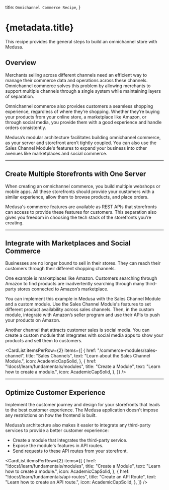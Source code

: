 
  title: `Omnichannel Commerce Recipe`,
}

# {metadata.title}

This recipe provides the general steps to build an omnichannel store with Medusa.

## Overview

Merchants selling across different channels need an efficient way to manage their commerce data and operations across these channels. Omnichannel commerce solves this problem by allowing merchants to support multiple channels through a single system while maintaining layers of separation.

Omnichannel commerce also provides customers a seamless shopping experience, regardless of where they’re shopping. Whether they’re buying your products from your online store, a marketplace like Amazon, or through social media, you provide them with a good experience and handle orders consistently.

Medusa’s modular architecture facilitates building omnichannel commerce, as your server and storefront aren’t tightly coupled. You can also use the Sales Channel Module's features to expand your business into other avenues like marketplaces and social commerce.

---

## Create Multiple Storefronts with One Server

When creating an omnichannel commerce, you build multiple webshops or mobile apps. All these storefronts should provide your customers with a similar experience, allow them to browse products, and place orders.

Medusa's commerce features are available as REST APIs that storefronts can access to provide these features for customers. This separation also gives you freedom in choosing the tech stack of the storefronts you’re creating.

<Card
  href="!api!/store"
  title="Store REST APIs"
  text="Check out available Store REST APIs in Medusa."
  icon={AcademicCapSolid}
/>

---

## Integrate with Marketplaces and Social Commerce

Businesses are no longer bound to sell in their stores. They can reach their customers through their different shopping channels.

One example is marketplaces like Amazon. Customers searching through Amazon to find products are inadvertently searching through many third-party stores connected to Amazon’s marketplace.

You can implement this example in Medusa with the Sales Channel Module and a custom module. Use the Sales Channel Module's features to set different product availability across sales channels. Then, in the custom module, integrate with Amazon’s seller program and use their APIs to push your products on Amazon.

Another channel that attracts customer sales is social media. You can create a custom module that integrates with social media apps to show your products and sell them to customers.

<CardList itemsPerRow={2} items={[
  {
    href: "/commerce-modules/sales-channel",
    title: "Sales Channels",
    text: "Learn about the Sales Channel Module.",
    icon: AcademicCapSolid,
  },
  {
    href: "!docs!/learn/fundamentals/modules",
    title: "Create a Module",
    text: "Learn how to create a module.",
    icon: AcademicCapSolid,
  },
]} />

---

## Optimize Customer Experience

Implement the customer journey and design for your storefronts that leads to the best customer experience. The Medusa application doesn't impose any restrictions on how the frontend is built.

Medusa’s architecture also makes it easier to integrate any third-party services to provide a better customer experience:

- Create a module that integrates the third-party service.
- Expose the module's features in API routes.
- Send requests to these API routes from your storefront.

<CardList itemsPerRow={2} items={[
  {
    href: "!docs!/learn/fundamentals/modules",
    title: "Create a Module",
    text: "Learn how to create a module.",
    icon: AcademicCapSolid,
  },
  {
    href: "!docs!/learn/fundamentals/api-routes",
    title: "Create an API Route",
    text: "Learn how to create an API route.",
    icon: AcademicCapSolid,
  },
]} />
